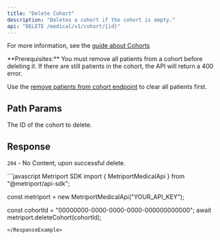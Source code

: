 ```yaml
---
title: "Delete Cohort"
description: "Deletes a cohort if the cohort is empty."
api: "DELETE /medical/v1/cohort/{id}"
---
```


For more information, see the [guide about Cohorts](/medical-api/handling-data/cohorts)

<Warning>
  **Prerequisites:** You must remove all patients from a cohort before deleting it. If there 
  are still patients in the cohort, the API will return a 400 error.
  
  Use the [remove patients from cohort endpoint](/medical-api/api-reference/patient/remove-patients-from-cohort) 
  to clear all patients first.
</Warning>
## Path Params
<ParamField path="id" type="string" required>
  The ID of the cohort to delete.
</ParamField>

## Response
`204` - No Content, upon successful delete.

<ResponseExample>
  ```javascript Metriport SDK
  import { MetriportMedicalApi } from "@metriport/api-sdk";

  const metriport = new MetriportMedicalApi("YOUR_API_KEY");

  const cohortId = "00000000-0000-0000-0000-000000000000";
  await metriport.deleteCohort(cohortId);
  ```
</ResponseExample>
